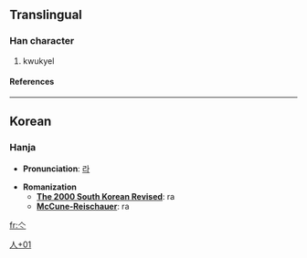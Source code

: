 ==Translingual==
===Han character===
{{Han char|rad=人|as=01|sn=3|four=|canj=人戈 (OI), XX人戈 (XXOI)}}
# kwukyel
====References====
{{Han ref|kx=0091.051|dkj=01416|dj=0192.051|hdz=10103.021|uh=4EBD|ud=20157}}

----
==Korean==
===Hanja===

* '''Pronunciation''': [[라]]

* '''Romanization'''
** '''[[The 2000 South Korean Revised Romanization|The 2000 South Korean Revised]]''': ra
** '''[[McCune-Reischauer]]''': ra


[[Category:Korean-only CJKV Characters|人+01]]

[[fr:亽]]